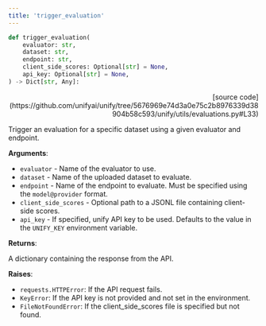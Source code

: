 ```yaml
---
title: 'trigger_evaluation'
---
```


```python
def trigger_evaluation(
    evaluator: str,
    dataset: str,
    endpoint: str,
    client_side_scores: Optional[str] = None,
    api_key: Optional[str] = None,
) -> Dict[str, Any]:
```

<p align="right">[source code](https://github.com/unifyai/unify/tree/5676969e74d3a0e75c2b8976339d38904b58c593/unify/utils/evaluations.py#L33)</p>

Trigger an evaluation for a specific dataset using a given evaluator and endpoint.

**Arguments**:

- `evaluator` - Name of the evaluator to use.
- `dataset` - Name of the uploaded dataset to evaluate.
- `endpoint` - Name of the endpoint to evaluate. Must be specified using the `model@provider` format.
- `client_side_scores` - Optional path to a JSONL file containing client-side scores.
- `api_key` - If specified, unify API key to be used. Defaults to the value in the `UNIFY_KEY` environment variable.



**Returns**:

A dictionary containing the response from the API.



**Raises**:

- `requests.HTTPError`: If the API request fails.
- `KeyError`: If the API key is not provided and not set in the environment.
- `FileNotFoundError`: If the client_side_scores file is specified but not found.